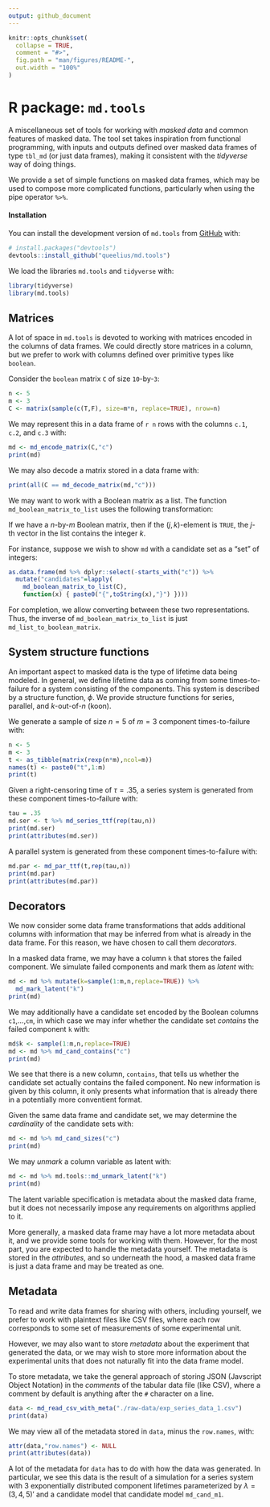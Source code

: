 ```yaml
---
output: github_document
---
```


<!-- README.md is generated from README.Rmd. Please edit that file -->

```r
knitr::opts_chunk$set(
  collapse = TRUE,
  comment = "#>",
  fig.path = "man/figures/README-",
  out.width = "100%"
)
```

R package: `md.tools`
=====================

<!-- badges: start -->
<!-- badges: end -->

A miscellaneous set of tools for working with *masked data* and common
features of masked data.
The tool set takes inspiration from functional programming, with inputs and
outputs defined over masked data frames of type `tbl_md` (or just data frames),
making it consistent with the *tidyverse* way of doing things.

We provide a set of simple functions on masked data frames, which
may be used to compose more complicated functions, particularly when using
the pipe operator `%>%`.

#### Installation

You can install the development version of `md.tools` from
[GitHub](https://github.com/queelius/md.tools) with:

```r
# install.packages("devtools")
devtools::install_github("queelius/md.tools")
```

We load the libraries `md.tools` and `tidyverse` with:
```r
library(tidyverse)
library(md.tools)
```

## Matrices
A lot of space in `md.tools` is devoted to working with matrices encoded in
the columns of data frames.
We could directly store matrices in a column, but we prefer to work with columns
defined over primitive types like `boolean`.

Consider the `boolean` matrix `C` of size `10`-by-`3`:
```r
n <- 5
m <- 3
C <- matrix(sample(c(T,F), size=m*n, replace=TRUE), nrow=n)
```

We may represent this in a data frame of `r n` rows with the columns `c.1`,
`c.2`, and `c.3` with:
```r
md <- md_encode_matrix(C,"c")
print(md)
```

We may also decode a matrix stored in a data frame with:
```r
print(all(C == md_decode_matrix(md,"c")))
```

We may want to work with a Boolean matrix as a list.
The function `md_boolean_matrix_to_list` uses the following transformation:

  If we have a $n$-by-$m$ Boolean matrix, then if
  the $(j,k)$-element is `TRUE`, the $j$-th vector in the
  list contains the integer $k$.

For instance, suppose we wish to show `md` with a candidate set
as a "set" of integers:
```r
as.data.frame(md %>% dplyr::select(-starts_with("c")) %>%
  mutate("candidates"=lapply(
    md_boolean_matrix_to_list(C),
    function(x) { paste0("{",toString(x),"}") })))
```

For completion, we allow converting between these two representations.
Thus, the inverse of `md_boolean_matrix_to_list` is just
`md_list_to_boolean_matrix`.

## System structure functions
An important aspect to masked data is the type of lifetime data being modeled.
In general, we define lifetime data as coming from some times-to-failure
for a system consisting of the components.
This system is described by a structure function, $\phi$.
We provide structure functions for series, parallel, and $k$-out-of-$n$ (koon).

We generate a sample of size $n=5$ of $m=3$ component times-to-failure with:
```r
n <- 5
m <- 3
t <- as_tibble(matrix(rexp(n*m),ncol=m))
names(t) <- paste0("t",1:m)
print(t)
```

Given a right-censoring time of $\tau=.35$, a series system is generated
from these component times-to-failure with:
```r
tau = .35
md.ser <- t %>% md_series_ttf(rep(tau,n))
print(md.ser)
print(attributes(md.ser))
```

A parallel system is generated from these component times-to-failure with:
```r
md.par <- md_par_ttf(t,rep(tau,n))
print(md.par)
print(attributes(md.par))
```

## Decorators
We now consider some data frame transformations that adds
additional columns with information that may be
inferred from what is already in the data frame.
For this reason, we have chosen to call them *decorators*.

In a masked data frame, we may have a column `k` 
that stores the failed component.
We simulate failed components and mark them
as *latent* with:
```r
md <- md %>% mutate(k=sample(1:m,n,replace=TRUE)) %>%
  md_mark_latent("k")
print(md)
```

We may additionally have a candidate set encoded by
the Boolean columns `c1`,...,`cm`, in which case
we may infer whether the candidate set *contains*
the failed component `k` with:

```r
md$k <- sample(1:m,n,replace=TRUE)
md <- md %>% md_cand_contains("c")
print(md)
```

We see that there is a new column, `contains`, that
tells us whether the candidate set actually contains
the failed component.
No new information is given by this column, it only
presents what information that is already there in
a potentially more conventient format.

Given the same data frame and candidate set, we may
determine the *cardinality* of the candidate sets with:
```r
md <- md %>% md_cand_sizes("c")
print(md)
```

We may *unmark* a column variable as latent with:
```r
md <- md %>% md.tools::md_unmark_latent("k")
print(md)
```

The latent variable specification is metadata about
the masked data frame, but it does not necessarily
impose any requirements on algorithms applied to it.

More generally, a masked data frame may have a lot
more metadata about it, and we provide some tools
for working with them.
However, for the most part, you are expected to
handle the metadata yourself.
The metadata is stored in the *attributes*, and so
underneath the hood, a masked data frame is just
a data frame and may be treated as one.

## Metadata
To read and write data frames for sharing with others,
including yourself, we prefer to work with plaintext
files like CSV files, where each row corresponds to
some set of measurements of some experimental unit.

However, we may also want to store *metadata* about the experiment that
generated the data, or we may wish to store more information about the
experimental units that does not naturally fit into the data frame model.

To store metadata, we take the general approach of storing JSON (Javscript
Object Notation) in the *comments* of the tabular data file (like CSV), where
a comment by default is anything after the `#` character on a line.

```r
data <- md_read_csv_with_meta("./raw-data/exp_series_data_1.csv")
print(data)
```

We may view all of the metadata stored in `data`, minus the `row.names`, with:
```r
attr(data,"row.names") <- NULL
print(attributes(data))
```

A lot of the metadata for `data` has to do with how the data was generated.
In particular, we see this data is the result of a simulation
for a series system with 3 exponentially distributed component lifetimes
parameterized by $\lambda = (3,4,5)'$ and a candidate model that
candidate model `md_cand_m1`.
